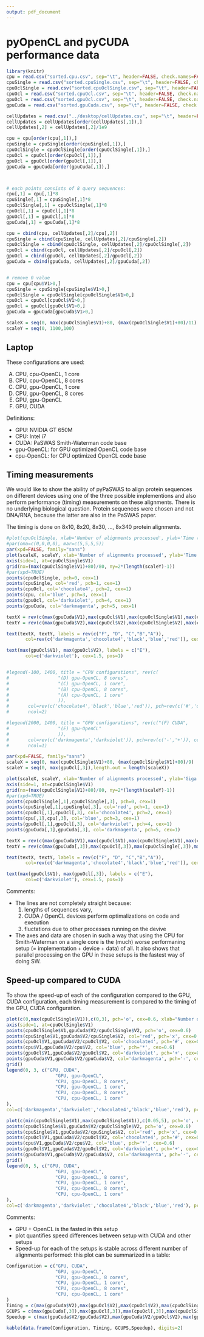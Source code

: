 ```yaml
---
output: pdf_document
---
```

# pyOpenCL and pyCUDA performance data

```r
library(knitr)
cpu = read.csv("sorted.cpu.csv", sep="\t", header=FALSE, check.names=FALSE)
cpuSingle = read.csv("sorted.cpuSingle.csv", sep="\t", header=FALSE, check.names=FALSE)
cpuOclSingle = read.csv("sorted.cpuOclSingle.csv", sep="\t", header=FALSE, check.names=FALSE)
cpuOcl = read.csv("sorted.cpuOcl.csv", sep="\t", header=FALSE, check.names=FALSE)
gpuOcl = read.csv("sorted.gpuOcl.csv", sep="\t", header=FALSE, check.names=FALSE)
gpuCuda = read.csv("sorted.gpuCuda.csv", sep="\t", header=FALSE, check.names=FALSE)

cellUpdates = read.csv("../desktop/cellUpdates.csv", sep="\t", header=FALSE, check.names=FALSE)
cellUpdates = cellUpdates[order(cellUpdates[,1]),]
cellUpdates[,2] = cellUpdates[,2]/1e9

cpu = cpu[order(cpu[,1]),]
cpuSingle = cpuSingle[order(cpuSingle[,1]),]
cpuOclSingle = cpuOclSingle[order(cpuOclSingle[,1]),]
cpuOcl = cpuOcl[order(cpuOcl[,1]),]
gpuOcl = gpuOcl[order(gpuOcl[,1]),]
gpuCuda = gpuCuda[order(gpuCuda[,1]),]



# each points consists of 8 query sequences:
cpu[,1] = cpu[,1]*8
cpuSingle[,1] = cpuSingle[,1]*8
cpuOclSingle[,1] = cpuOclSingle[,1]*8
cpuOcl[,1] = cpuOcl[,1]*8
gpuOcl[,1] = gpuOcl[,1]*8
gpuCuda[,1] = gpuCuda[,1]*8

cpu = cbind(cpu, cellUpdates[,2]/cpu[,2])
cpuSingle = cbind(cpuSingle, cellUpdates[,2]/cpuSingle[,2])
cpuOclSingle = cbind(cpuOclSingle, cellUpdates[,2]/cpuOclSingle[,2])
cpuOcl = cbind(cpuOcl, cellUpdates[,2]/cpuOcl[,2])
gpuOcl = cbind(gpuOcl, cellUpdates[,2]/gpuOcl[,2])
gpuCuda = cbind(gpuCuda, cellUpdates[,2]/gpuCuda[,2])


# remove 0 value
cpu = cpu[cpu$V1>0,]
cpuSingle = cpuSingle[cpuSingle$V1>0,]
cpuOclSingle = cpuOclSingle[cpuOclSingle$V1>0,]
cpuOcl = cpuOcl[cpuOcl$V1>0,]
gpuOcl = gpuOcl[gpuOcl$V1>0,]
gpuCuda = gpuCuda[gpuCuda$V1>0,]

scaleX = seq(0, max(cpuOclSingle$V1)+80, (max(cpuOclSingle$V1)+80)/11)
scaleY = seq(0, 1100,100)
```

## Laptop 

These configurations are used:

A) CPU, cpu-OpenCL, 1 core
B) CPU, cpu-OpenCL, 8 cores
C) CPU, gpu-OpenCL, 1 core
D) CPU, gpu-OpenCL, 8 cores
E) GPU, gpu-OpenCL 
F) GPU, CUDA

Definitions:

- GPU: NVIDIA GT 650M
- CPU: Intel i7
- CUDA: PaSWAS Smith-Waterman code base
- gpu-OpenCL: for GPU optimized OpenCL code base
- cpu-OpenCL: for CPU optimized OpenCL code base


## Timing measurements

We would like to show the ability of pyPaSWAS to align protein sequences on different devices using one of the three possible implementions and also perform performance (timing) measurements on these alignments. There is no underlying biological question. Protein sequences were chosen and not DNA/RNA, because the latter are also in the PaSWAS paper.

The timing is done on 8x10, 8x20, 8x30, ..., 8x340 protein alignments.


```r
#plot(cpuOclSingle, xlab='Number of alignments processed', ylab='Time (s)',main ='Time spent on Smith-Waterman calculations', pch='o')
#par(oma=c(0,0,0,0), mar=c(5,5,5,5))
par(xpd=FALSE, family="sans")
plot(scaleX, scaleY, xlab='Number of alignments processed', ylab='Time (s)', type='n', xaxt="n",xaxs="i", yaxs="i", las=1)
axis(side=1, at=cpuOclSingle$V1)
grid(nx=(max(cpuOclSingle$V1)+80)/80, ny=2*(length(scaleY)-1))
#par(xpd=TRUE)
points(cpuOclSingle, pch=0, cex=1)
points(cpuSingle, col='red', pch=1, cex=1)
points(cpuOcl, col='chocolate4', pch=2, cex=1)
points(cpu, col='blue', pch=3, cex=1)
points(gpuOcl, col='darkviolet', pch=4, cex=1)
points(gpuCuda, col='darkmagenta', pch=5, cex=1)

textX = rev(c(max(gpuCuda$V1),max(cpuOcl$V1),max(cpuOclSingle$V1),max(cpu$V1),max(cpuSingle$V1)))
textY = rev(c(max(gpuCuda$V2),max(cpuOcl$V2),max(cpuOclSingle$V2),max(cpu$V2),max(cpuSingle$V2)))

text(textX, textY, labels = rev(c("F", "D", "C","B","A")), 
       col=rev(c('darkmagenta','chocolate4','black','blue','red')), cex=1.5, pos=3)

text(max(gpuOcl$V1), max(gpuOcl$V2), labels = c("E"), 
       col=c('darkviolet'), cex=1.5, pos=1)


#legend(-100, 1400, title = "CPU configurations", rev(c(  
#                  "(D) gpu-OpenCL, 8 cores", 
#                  "(C) gpu-OpenCL, 1 core",
#                  "(B) cpu-OpenCL, 8 cores", 
#                  "(A) cpu-OpenCL, 1 core"
#                  )), 
#       col=rev(c('chocolate4','black','blue','red')), pch=rev(c('#','o','*','x')), cex=1.0, pt.cex=1.0,
#       ncol=2)

#legend(2000, 1400, title = "GPU configurations", rev(c("(F) CUDA",
#                  "(E) gpu-OpenCL"
#                  )), 
#       col=rev(c('darkmagenta','darkviolet')), pch=rev(c('-','+')), cex=1.0, pt.cex=1.0,
#       ncol=1)

```

```r
par(xpd=FALSE, family="sans")
scaleX = seq(0, max(cpuOclSingle$V1)+80, (max(cpuOclSingle$V1)+80)/9)
scaleY = seq(0, max(gpuOcl[,3]),length.out = length(scaleX))

plot(scaleX, scaleY, xlab='Number of alignments processed', ylab='Giga Cell updates / second', type='n', xaxt="n",xaxs="i", yaxs="i", las=1)
axis(side=1, at=cpuOclSingle$V1)
grid(nx=(max(cpuOclSingle$V1)+80)/80, ny=2*(length(scaleY)-1))
#par(xpd=TRUE)
points(cpuOclSingle[,1],cpuOclSingle[,3], pch=0, cex=1)
points(cpuSingle[,1],cpuSingle[,3], col='red', pch=1, cex=1)
points(cpuOcl[,1],cpuOcl[,3], col='chocolate4', pch=2, cex=1)
points(cpu[,1],cpu[,3], col='blue', pch=3, cex=1)
points(gpuOcl[,1],gpuOcl[,3], col='darkviolet', pch=4, cex=1)
points(gpuCuda[,1],gpuCuda[,3], col='darkmagenta', pch=5, cex=1)

textX = rev(c(max(gpuCuda$V1),max(cpuOcl$V1),max(cpuOclSingle$V1),max(cpu$V1),max(cpuSingle$V1)))
textY = rev(c(max(gpuCuda[,3]),max(cpuOcl[,3]),max(cpuOclSingle[,3]),max(cpu[,3]),max(cpuSingle[,3])))

text(textX, textY, labels = rev(c("F", "D", "C","B","A")), 
       col=rev(c('darkmagenta','chocolate4','black','blue','red')), cex=1.5, pos=3)

text(max(gpuOcl$V1), max(gpuOcl[,3]), labels = c("E"), 
       col=c('darkviolet'), cex=1.5, pos=1)

```

Comments:

- The lines are not completely straight because:
    1) lengths of sequences vary, 
    2) CUDA / OpenCL devices perform optimalizations on code and execution
    3) fluctations due to other processes running on the devive
- The axes and data are chosen in such a way that using the CPU for Smith-Waterman on a single core is the (much) worse performaning setup (= implementation + device + data) of all. It also shows that parallel processing on the GPU in these setups is the fastest way of doing SW. 


## Speed-up compared to CUDA

To show the speed-up of each of the configuration compared to the GPU, CUDA configuration, each timing measurement is compared to the timing of the GPU, CUDA configuration.

```r
plot(c(0,max(cpuOclSingle$V1)),c(0,3), pch='o', cex=0.6, xlab="Number of alignments processed", ylab="Speed-up compared to CUDA", type="n", xaxt="n")
axis(side=1, at=cpuOclSingle$V1)
points(cpuOclSingle$V1,gpuCuda$V2/cpuOclSingle$V2, pch='o', cex=0.6)
points(cpuSingle$V1,gpuCuda$V2/cpuSingle$V2, col='red', pch='x', cex=0.6)
points(cpuOcl$V1,gpuCuda$V2/cpuOcl$V2, col='chocolate4', pch='#', cex=0.6)
points(cpu$V1,gpuCuda$V2/cpu$V2, col='blue', pch='*', cex=0.6)
points(gpuOcl$V1,gpuCuda$V2/gpuOcl$V2, col='darkviolet', pch='+', cex=0.6)
points(gpuCuda$V1,gpuCuda$V2/gpuCuda$V2, col='darkmagenta', pch='-', cex=0.6)
grid()
legend(0, 3, c("GPU, CUDA",
                  "GPU, gpu-OpenCL",  
                  "CPU, gpu-OpenCL, 8 cores", 
                  "CPU, gpu-OpenCL, 1 core",
                  "CPU, cpu-OpenCL, 8 cores", 
                  "CPU, cpu-OpenCL, 1 core"
), 
col=c('darkmagenta','darkviolet','chocolate4','black','blue','red'), pch=c('-','+','#','o','*','x'), cex=0.6,ncol=3)
```

```r
plot(c(min(cpuOclSingle$V1),max(cpuOclSingle$V1)),c(0.05,5), pch='o', cex=0.6, xlab="Number of alignments processed", ylab="Speed-up compared to CUDA (log-scale)", type="n", log="y")
points(cpuOclSingle$V1,gpuCuda$V2/cpuOclSingle$V2, pch='o', cex=0.6)
points(cpuSingle$V1,gpuCuda$V2/cpuSingle$V2, col='red', pch='x', cex=0.6)
points(cpuOcl$V1,gpuCuda$V2/cpuOcl$V2, col='chocolate4', pch='#', cex=0.6)
points(cpu$V1,gpuCuda$V2/cpu$V2, col='blue', pch='*', cex=0.6)
points(gpuOcl$V1,gpuCuda$V2/gpuOcl$V2, col='darkviolet', pch='+', cex=0.6)
points(gpuCuda$V1,gpuCuda$V2/gpuCuda$V2, col='darkmagenta', pch='-', cex=0.6)
grid()
legend(0, 5, c("GPU, CUDA",
                  "GPU, gpu-OpenCL",  
                  "CPU, gpu-OpenCL, 8 cores", 
                  "CPU, gpu-OpenCL, 1 core",
                  "CPU, cpu-OpenCL, 8 cores", 
                  "CPU, cpu-OpenCL, 1 core"
), 
col=c('darkmagenta','darkviolet','chocolate4','black','blue','red'), pch=c('-','+','#','o','*','x'), cex=0.6,ncol=3)
```

Comments:

- GPU + OpenCL is the fasted in this setup
- plot quantifies speed differences between setup with CUDA and other setups 
- Speed-up for each of the setups is stable across different number of alignments performed: this plot can be summarized in a table:


```r
Configuration = c("GPU, CUDA",
                  "GPU, gpu-OpenCL",  
                  "CPU, gpu-OpenCL, 8 cores", 
                  "CPU, gpu-OpenCL, 1 core",
                  "CPU, cpu-OpenCL, 8 cores", 
                  "CPU, cpu-OpenCL, 1 core"
)
Timing = c(max(gpuCuda$V2),max(gpuOcl$V2),max(cpuOcl$V2),max(cpuOclSingle$V2),max(cpu$V2),max(cpuSingle$V2))
GCUPS = c(max(gpuCuda[,3]),max(gpuOcl[,3]),max(cpuOcl[,3]),max(cpuOclSingle[,3]),max(cpu[,3]),max(cpuSingle[,3]))
Speedup = c(max(gpuCuda$V2/gpuCuda$V2),max(gpuCuda$V2/gpuOcl$V2),max(gpuCuda$V2/cpuOcl$V2),max(gpuCuda$V2/cpuOclSingle$V2),max(gpuCuda$V2/cpu$V2),max(gpuCuda$V2/cpuSingle$V2))

kable(data.frame(Configuration, Timing, GCUPS,Speedup), digits=2)

```